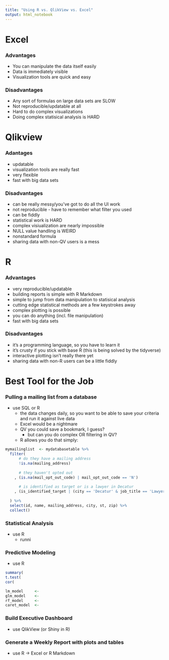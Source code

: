 ---
title: "Using R vs. QlikView vs. Excel"
output: html_notebook
---

Excel
===================================================

### Advantages

- You can manipulate the data itself easily
- Data is immediately visible
- Visualization tools are quick and easy

### Disadvantages 

- Any sort of formulas on large data sets are SLOW
- Not reproducible/updatable at all
- Hard to do complex visualizations
- Doing complex statisical analysis is HARD


 Qlikview
===================================================

### Adantages 

- updatable
- visualization tools are really fast
- very flexible
- fast with big data sets

### Disadvantages

- can be really messy/you've got to do all the UI work
- not reproducible - have to remember what filter you used
- can be fiddly
- statistical work is HARD
- complex visiualization are nearly impossible
- NULL value handling is WEIRD
- nonstandard formula
- sharing data with non-QV users is a mess


R
===================================================

### Advantages

- very reproducible/updatable
- building reports is simple with R Markdown
- simple to jump from data manipulation to statisical analysis
- cutting edge statistical methods are a few keystrokes away
- complex plotting is possible
- you can do anything (incl. file manipulation)
- fast with big data sets

### Disadvantages

- it's a programming language, so you have to learn it
- it's crusty if you stick with base R (this is being solved by the tidyverse)
- interactive plotting isn't really there yet
- sharing data with non-R users can be a little fiddly



Best Tool for the Job
==============================

### Pulling a mailing list from a database

- use SQL or R
  - the data changes daily, so you want to be able to save your criteria and run it against live data
  - Excel would be a nightmare
  - QV you could save a bookmark, I guess?
    - but can you do complex OR filtering in QV?
  - R allows you do that simply:
  
```{r}
mymailinglist  <- mydatabasetable %>% 
  filter(
      # do they have a mailing address
      !is.na(mailing_address) 
      
      # they haven't opted out
    , (is.na(mail_opt_out_code) | mail_opt_out_code == 'N')
    
      # is identified as target or is a lawyer in Decatur
    , (is_identified_target | (city == 'Decatur' & job_title == 'Lawyer' ) ) 
    
  ) %>% 
  select(id, name, mailing_address, city, st, zip) %>% 
  collect()
```


### Statistical Analysis 

- use R
   - runni
   
### Predictive Modeling
- use R
```{r}

summary(
t.test(
cor(


```

```{r}

lm_model     <- 
glm_model    <- 
rf_model     <- 
caret_model  <- 


```
   
### Build Executive Dashboard  

- use QlikView (or Shiny in R)

### Generate a Weekly Report with plots and tables

- use R -> Excel or R Markdown




  